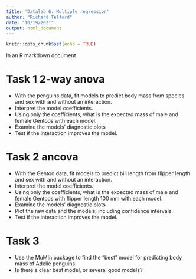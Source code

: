 ```yaml
---
title: 'Datalab 6: Multiple regression'
author: "Richard Telford"
date: "10/19/2021"
output: html_document
---
```


```r
knitr::opts_chunk$set(echo = TRUE)
```

In an R markdown document

# Task 1 2-way anova

- With the penguins data, fit models to predict body mass from species and sex with and without an interaction.
- Interpret the model coefficients.
- Using only the coefficients, what is the expected mass of male and female Gentoos with each model.
- Examine the models' diagnostic plots
- Test if the interaction improves the model.

# Task 2 ancova

- With the Gentoo data, fit models to predict bill length from flipper length and sex with and without an interaction.
- Interpret the model coefficients.
- Using only the coefficients, what is the expected mass of male and female Gentoos with flipper length 100 mm with each model.
- Examine the models' diagnostic plots
- Plot the raw data and the models, including confidence intervals.
- Test if the interaction improves the model.

# Task 3

- Use the MuMIn package to find the "best" model for predicting body mass of Adelie penguins.
- Is there a clear best model, or several good models?



